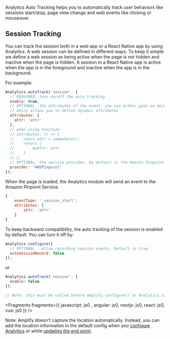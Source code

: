 Analytics Auto Tracking helps you to automatically track user behaviors like sessions start/stop, page view change and web events like clicking or mouseover.

## Session Tracking

You can track the session both in a web app or a React Native app by using Analytics. A web session can be defined in different ways. To keep it simple we define a web session as being active when the page is not hidden and inactive when the page is hidden. A session in a React Native app is active when the app is in the foreground and inactive when the app is in the background.

For example:

```javascript
Analytics.autoTrack('session', {
  // REQUIRED, turn on/off the auto tracking
  enable: true,
  // OPTIONAL, the attributes of the event, you can either pass an object or a function
  // which allows you to define dynamic attributes
  attributes: {
    attr: 'attr'
  },
  // when using function
  // attributes: () => {
  //    const attr = somewhere();
  //    return {
  //        myAttr: attr
  //    }
  // },
  // OPTIONAL, the service provider, by default is the Amazon Pinpoint
  provider: 'AWSPinpoint'
});
```

When the page is loaded, the Analytics module will send an event to the Amazon Pinpoint Service.

```javascript
{
    eventType: '_session_start',
    attributes: {
        attr: 'attr'
    }
}
```

To keep backward compatibility, the auto tracking of the session is enabled by default. You can turn it off by:

```javascript
Analytics.configure({
  // OPTIONAL - Allow recording session events. Default is true.
  autoSessionRecord: false
});
```

or

```javascript
Analytics.autoTrack('session', {
  enable: false
});

// Note: this must be called before Amplify.configure() or Analytics.configure() to cancel the session_start event
```


<Fragments fragments={{  javascript: js0 , angular: js0, nextjs: js0, react: js0, vue: js0 }} />

<Callout>

Note: Amplify doesn't capture the location automatically. Instead, you can add the location information in the default config when you [configure Analytics](https://docs.amplify.aws/lib-v1/analytics/getting-started/q/platform/js#set-up-existing-analytics-backend) or while [updating the end point](https://docs.amplify.aws/lib-v1/analytics/getting-started/q/platform/js#update-endpoint).

</Callout>
